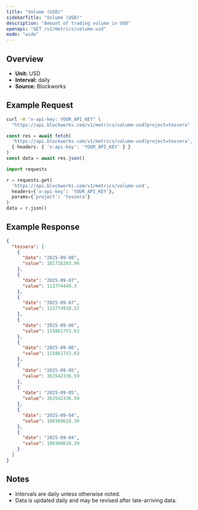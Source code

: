 ```yaml
---
title: "Volume (USD)"
sidebarTitle: "Volume (USD)"
description: "Amount of trading volume in USD"
openapi: "GET /v1/metrics/volume-usd"
mode: "wide"
---
```


## Overview

- **Unit:** USD
- **Interval:** daily
- **Source:** Blockworks

## Example Request

<CodeGroup>

```bash cURL
curl -H "x-api-key: YOUR_API_KEY" \
  "https://api.blockworks.com/v1/metrics/volume-usd?project=tessera"
```

```typescript TypeScript
const res = await fetch(
  'https://api.blockworks.com/v1/metrics/volume-usd?project=tessera',
  { headers: { 'x-api-key': 'YOUR_API_KEY' } }
)
const data = await res.json()
```

```python Python
import requests

r = requests.get(
  'https://api.blockworks.com/v1/metrics/volume-usd',
  headers={'x-api-key': 'YOUR_API_KEY'},
  params={'project': 'tessera'}
)
data = r.json()
```

</CodeGroup>

## Example Response

```json
{
  "tessera": [
    {
      "date": "2025-09-08",
      "value": 181718203.96
    },
    {
      "date": "2025-09-07",
      "value": 113774449.3
    },
    {
      "date": "2025-09-07",
      "value": 113774910.22
    },
    {
      "date": "2025-09-06",
      "value": 115861753.63
    },
    {
      "date": "2025-09-06",
      "value": 115861753.63
    },
    {
      "date": "2025-09-05",
      "value": 363542336.59
    },
    {
      "date": "2025-09-05",
      "value": 363542336.59
    },
    {
      "date": "2025-09-04",
      "value": 180360618.39
    },
    {
      "date": "2025-09-04",
      "value": 180360618.39
    }
  ]
}
```

## Notes
- Intervals are daily unless otherwise noted.
- Data is updated daily and may be revised after late-arriving data.
